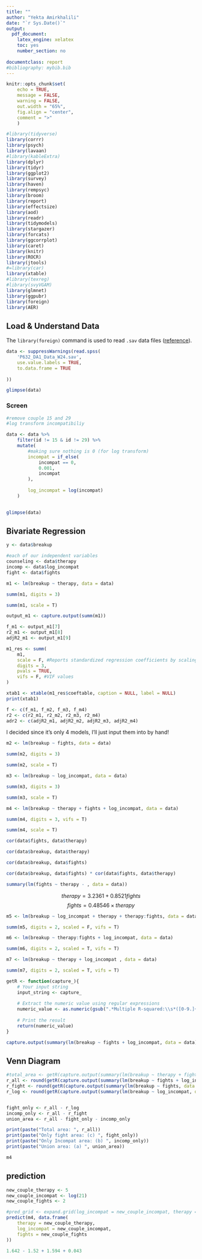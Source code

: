 ```yaml
---
title: ""
author: "Yekta Amirkhalili"
date: "`r Sys.Date()`"
output:
  pdf_document:
    latex_engine: xelatex
    toc: yes
    number_section: no
    
documentclass: report
#bibliography: mybib.bib
---
```


```r
knitr::opts_chunk$set(
    echo = TRUE,
    message = FALSE,
    warning = FALSE,
    out.width = "65%",
    fig.align = "center",
    comment = ">"
    )
```

```r
#library(tidyverse)
library(corrr)
library(psych)
library(lavaan)
#library(kableExtra)
library(dplyr)
library(tidyr)
library(ggplot2)
library(survey)
library(haven)
library(rempsyc)
library(broom)
library(report)
library(effectsize)
library(aod)
library(readr)
library(tidymodels)
library(stargazer)
library(forcats)
library(ggcorrplot)
library(caret)
library(knitr)
library(ROCR)
library(jtools)
#=library(car)
library(xtable)
#library(texreg)
#library(svyVGAM)
library(glmnet)
library(ggpubr)
library(foreign)
library(AER)
```


## Load & Understand Data 
The `library(foreign)` command is used to read `.sav` data files ([reference](https://help.displayr.com/hc/en-us/articles/360003582155-How-to-Import-SPSS-Data-Sets-Using-R)). 
```r
data <- suppressWarnings(read.spss(
    'P632_DA1_Data_W24.sav',
    use.value.labels = TRUE,
    to.data.frame = TRUE
    
))
```

```r
glimpse(data)
```
### Screen 
```r
#remove couple 15 and 29 
#log transform incompatibiliy

data <- data %>% 
    filter(id != 15 & id != 29) %>% 
    mutate(
        #making sure nothing is 0 (for log transform)
        incompat = if_else(
            incompat == 0,
            0.001,
            incompat
        ),
        
        log_incompat = log(incompat)
    )
    
```

```r
glimpse(data)
```

## Bivariate Regression 
```r
y <- data$breakup

#each of our independent variables 
counseling <- data$therapy
incomp <- data$log_incompat
fight <- data$fights

```


```r
m1 <- lm(breakup ~ therapy, data = data)

summ(m1, digits = 3)
```
```r
summ(m1, scale = T)
```


```r
output_m1 <- capture.output(summ(m1))

f_m1 <- output_m1[7]
r2_m1 <- output_m1[8]
adjR2_m1 <- output_m1[9]
```

```r
m1_res <- summ(
    m1,
    scale = F, #Reports standardized regression coefficients by scaling and mean-centering input data 
    digits = 3,
    pvals = TRUE,
    vifs = F, #VIF values 
)

xtab1 <- xtable(m1_res$coeftable, caption = NULL, label = NULL)
print(xtab1)
```

```r
f <- c(f_m1, f_m2, f_m3, f_m4)
r2 <- c(r2_m1, r2_m2, r2_m3, r2_m4)
adr2 <- c(adjR2_m1, adjR2_m2, adjR2_m3, adjR2_m4)
```


I decided since it's only 4 models, I'll just input them into \LaTeX by hand! 

```r
m2 <- lm(breakup ~ fights, data = data)

summ(m2, digits = 3)
```

```r
summ(m2, scale = T)
``` 


```r
m3 <- lm(breakup ~ log_incompat, data = data)

summ(m3, digits = 3)
```
```r
summ(m3, scale = T)
```

```r
m4 <- lm(breakup ~ therapy + fights + log_incompat, data = data)

summ(m4, digits = 3, vifs = T)
```

```r
summ(m4, scale = T)
```

```r
cor(data$fights, data$therapy)
```

```r
cor(data$breakup, data$therapy)
```

```r
cor(data$breakup, data$fights)
```
```r
cor(data$breakup, data$fights) * cor(data$fights, data$therapy)
```

```r
summary(lm(fights ~ therapy - , data = data))
```
$$ therapy = 3.2361 + 0.8521 fights $$
$$ fights = 0.48546 \times therapy $$

```r
m5 <- lm(breakup ~ log_incompat + therapy + therapy:fights, data = data)

summ(m5, digits = 2, scaled = F, vifs = T)
```
```r
m6 <- lm(breakup ~ therapy:fights + log_incompat, data = data)

summ(m6, digits = 2, scaled = T, vifs = T)
```

```r
m7 <- lm(breakup ~ therapy + log_incompat , data = data)

summ(m7, digits = 2, scaled = T, vifs = T)
```


```r
getR <- function(capture_){
    # Your input string
    input_string <- capture_
    
    # Extract the numeric value using regular expressions
    numeric_value <- as.numeric(gsub(".*Multiple R-squared:\\s*([0-9.]+).*", "\\1", input_string))
    
    # Print the result
    return(numeric_value)
}

```

```r
capture.output(summary(lm(breakup ~ fights + log_incompat, data = data)))
```

## Venn Diagram 
```r
#total_area <- getR(capture.output(summary(lm(breakup ~ therapy + fights + log_incompat, data = data)))[19])
r_all <- round(getR(capture.output(summary(lm(breakup ~ fights + log_incompat, data = data)))[18]), 3)
r_fight <- round(getR(capture.output(summary(lm(breakup ~ fights, data = data)))[17]),3)
r_log <- round(getR(capture.output(summary(lm(breakup ~ log_incompat, data = data)))[17]), 3)


fight_only <- r_all - r_log 
incomp_only <- r_all - r_fight 
union_area <- r_all - fight_only - incomp_only

```

```r
print(paste("Total area: ", r_all))
print(paste("Only fight area: (c) ", fight_only))
print(paste("Only Incompat area: (b) ", incomp_only))
print(paste("Union area: (a) ", union_area))
```
```r
m4
```

## prediction 
```r
new_couple_therapy <- 5
new_couple_incompat <- log(21)
new_couple_fights <- 2 

#pred_grid <- expand.grid(log_incompat = new_couple_incompat, therapy = new_couple_therapy, )
predict(m4, data.frame(
    therapy = new_couple_therapy,
    log_incompat = new_couple_incompat,
    fights = new_couple_fights
))
```
```r
1.642 - 1.52 + 1.594 + 0.043
```





